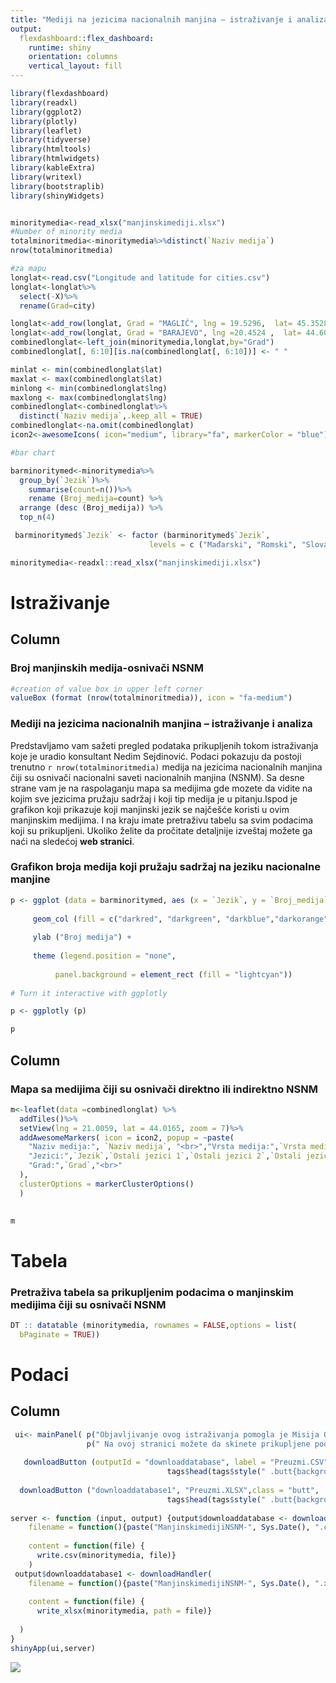 ```yaml
---
title: "Mediji na jezicima nacionalnih manjina – istraživanje i analiza"
output: 
  flexdashboard::flex_dashboard:
    runtime: shiny
    orientation: columns
    vertical_layout: fill
---
```



```r
library(flexdashboard)
library(readxl)
library(ggplot2)
library(plotly)
library(leaflet)
library(tidyverse)
library(htmltools)
library(htmlwidgets)
library(kableExtra)
library(writexl)
library(bootstraplib)
library(shinyWidgets)


minoritymedia<-read_xlsx("manjinskimediji.xlsx")
#Number of minority media
totalminoritmedia<-minoritymedia%>%distinct(`Naziv medija`)
nrow(totalminoritmedia)

#za mapu
longlat<-read.csv("Longitude and latitude for cities.csv")
longlat<-longlat%>%
  select(-X)%>%
  rename(Grad=city)

longlat<-add_row(longlat, Grad = "MAGLIĆ", lng = 19.5296,  lat= 45.3528)
longlat<-add_row(longlat, Grad = "BARAJEVO", lng =20.4524 ,  lat= 44.6035)
combinedlonglat<-left_join(minoritymedia,longlat,by="Grad")
combinedlonglat[, 6:10][is.na(combinedlonglat[, 6:10])] <- " "

minlat <- min(combinedlonglat$lat)
maxlat <- max(combinedlonglat$lat)
minlong <- min(combinedlonglat$lng)
maxlong <- max(combinedlonglat$lng)
combinedlonglat<-combinedlonglat%>%
  distinct(`Naziv medija`,.keep_all = TRUE)
combinedlonglat<-na.omit(combinedlonglat)
icon2<-awesomeIcons( icon="medium", library="fa", markerColor = "blue")

#bar chart

barminoritymed<-minoritymedia%>%
  group_by(`Jezik`)%>%
    summarise(count=n())%>%
    rename (Broj_medija=count) %>%
  arrange (desc (Broj_medija)) %>%
  top_n(4)

 barminoritymed$`Jezik` <- factor (barminoritymed$`Jezik`,
                               levels = c ("Mađarski", "Romski", "Slovački","Albanski"))
```

```r
minoritymedia<-readxl::read_xlsx("manjinskimediji.xlsx")
```
Istraživanje
=================================================================

Column {data-width=500}
-----------------------------------------------------------------------
### Broj manjinskih medija-osnivači NSNM {data-height=150} 
```r
#creation of value box in upper left corner
valueBox (format (nrow(totalminoritmedia)), icon = "fa-medium")
```

### **Mediji na jezicima nacionalnih manjina – istraživanje i analiza** {data-height=350, align=justify}

Predstavljamo vam sažeti pregled podataka prikupljenih tokom istraživanja koje je uradio konsultant Nedim Sejdinović. Podaci pokazuju da postoji trenutno `r nrow(totalminoritmedia)` medija na jezicima nacionalnih manjina čiji su osnivači nacionalni saveti nacionalnih manjina (NSNM). Sa desne strane vam je na raspolaganju mapa sa medijima gde mozete da vidite na kojim sve jezicima pružaju sadržaj i koji tip medija je u pitanju.Ispod je grafikon koji prikazuje koji manjinski jezik se najčešće koristi u ovim manjinskim medijima. I na kraju imate pretraživu tabelu sa svim podacima koji su prikupljeni. Ukoliko želite da pročitate detaljnije izveštaj možete ga naći na sledećoj **web stranici**.  


### **Grafikon broja medija koji pružaju sadržaj na jeziku nacionalne manjine** {data-height=500}
```r
p <- ggplot (data = barminoritymed, aes (x = `Jezik`, y = `Broj_medija`))+
  
     geom_col (fill = c("darkred", "darkgreen", "darkblue","darkorange")) +
  
     ylab ("Broj medija") +
  
     theme (legend.position = "none",
            
          panel.background = element_rect (fill = "lightcyan"))
  
# Turn it interactive with ggplotly

p <- ggplotly (p)

p
```

Column {data-width=500}
-----------------------------------------------------------------------
### **Mapa sa medijima čiji su osnivači direktno ili indirektno NSNM** 

```r
m<-leaflet(data =combinedlonglat) %>% 
  addTiles()%>%
  setView(lng = 21.0059, lat = 44.0165, zoom = 7)%>%
  addAwesomeMarkers( icon = icon2, popup = ~paste(
    "Naziv medija:", `Naziv medija`, "<br>","Vrsta medija:",`Vrsta medija`, "<br>",
    "Jezici:",`Jezik`,`Ostali jezici 1`,`Ostali jezici 2`,`Ostali jezici 3`,`Ostali jezici 4`,`Ostali jezici 5`,"<br>",
    "Grad:",`Grad`,"<br>"
  ),
  clusterOptions = markerClusterOptions()
  )
  

m
```

Tabela
=============================================

### **Pretraživa tabela sa prikupljenim podacima o manjinskim medijima čiji su osnivači NSNM**

```r
DT :: datatable (minoritymedia, rownames = FALSE,options = list(
  bPaginate = TRUE))
```

Podaci
=============================================

Column {data-width=1000 align=justify}
-----------------------------------------------------------------------


```r
 ui<- mainPanel( p("Objavljivanje ovog istraživanja pomogla je Misija OEBS-a u Srbiji. Stavovi izraženi u ovom istraživanju pripadaju isključivo autoru i ne predstavljaju zvaničan stav Misije OEBS-a u Srbiji."),
                 p(" Na ovoj stranici možete da skinete prikupljene podatke u .csv i .xlxs formatu klikom na dugme Preuzmi. Takođe, ukoliko mislite da podaci treba da se ažuriraju slobodno kontaktirajte autora na sledeću", a("email adresu.",href="mailto:nedim.sejdinovic@gmail.com"),align="justify"),
                 
   downloadButton (outputId = "downloaddatabase", label = "Preuzmi.CSV", class="butt",
                                   tags$head(tags$style(" .butt{background-color:#0e7ceb;} .butt{color: black;} "))),
                        
  downloadButton ("downloaddatabase1", "Preuzmi.XLSX",class = "butt",
                                   tags$head(tags$style(" .butt{background-color:#0e7ceb;} .butt{color: black;} "))))
                        
server <- function (input, output) {output$downloaddatabase <- downloadHandler (
    filename = function(){paste("ManjinskimedijiNSNM-", Sys.Date(), ".csv",sep = "")},
    
    content = function(file) {
      write.csv(minoritymedia, file)}
    )
 output$downloaddatabase1 <- downloadHandler(
    filename = function(){paste("ManjinskimedijiNSNM-", Sys.Date(), ".xlsx", sep = "")},
    
    content = function(file) {
      write_xlsx(minoritymedia, path = file)}
    
  )
}
shinyApp(ui,server)

```

![](/Users/jojo/Desktop/R trainings various/Minority media/OSCE.png) 

